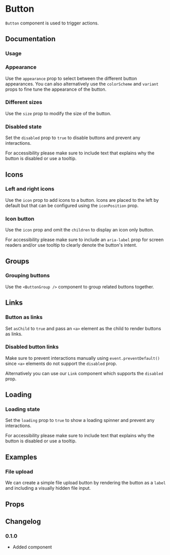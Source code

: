 # Button

`Button` component is used to trigger actions.

## Documentation

### Usage

<ax-demo name="button/usage" />

### Appearance

Use the `appearance` prop to select between the different button appearances. You can also alternatively use the `colorScheme` and `variant` props to fine tune the appearance of the button.

<ax-demo name="button/appearance-usage" />

### Different sizes

Use the `size` prop to modify the size of the button.

<ax-demo name="button/size-usage" />

### Disabled state

Set the `disabled` prop to `true` to disable buttons and prevent any interactions.

For accessibility please make sure to include text that explains why the button is disabled or use a tooltip.

<ax-demo name="button/disabled-usage" />

## Icons

### Left and right icons

Use the `icon` prop to add icons to a button. Icons are placed to the left by default but that can be configured using the `iconPosition` prop.

<ax-demo name="button/icon-usage" />

### Icon button

Use the `icon` prop and omit the `children` to display an icon only button.

For accessibility please make sure to include an `aria-label` prop for screen readers and/or use tooltip to clearly denote the button's intent.

<ax-demo name="button/icon-only-usage" />

## Groups

### Grouping buttons

Use the `<ButtonGroup />` component to group related buttons together.

<ax-demo name="button/group-usage" />

## Links

### Button as links

Set `asChild` to `true` and pass an `<a>` element as the child to render buttons as links.

<ax-demo name="button/link-usage" />

### Disabled button links

Make sure to prevent interactions manually using `event.preventDefault()` since `<a>` elements do not support the `disabled` prop.

Alternatively you can use our `Link` component which supports the `disabled` prop.

<ax-demo name="button/link-disabled-usage" />

## Loading

### Loading state

Set the `loading` prop to `true` to show a loading spinner and prevent any interactions.

For accessibility please make sure to include text that explains why the button is disabled or use a tooltip.

<ax-demo name="button/loading-usage" />

## Examples

### File upload

We can create a simple file upload button by rendering the button as a `label` and including a visually hidden file input.

<ax-demo name="button/file-upload-usage" />

## Props

<ax-props-table component="Button" />

<ax-props-table component="ButtonGroup" />

## Changelog

### 0.1.0

- Added component
